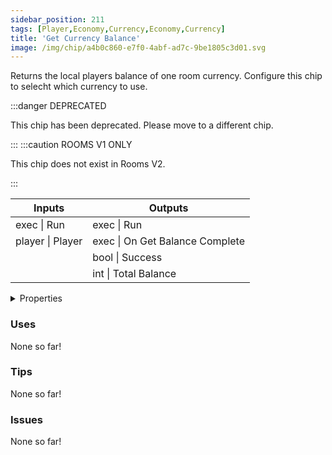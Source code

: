 ```yaml
---
sidebar_position: 211
tags: [Player,Economy,Currency,Economy,Currency]
title: 'Get Currency Balance'
image: /img/chip/a4b0c860-e7f0-4abf-ad7c-9be1805c3d01.svg
---
```


Returns the local players balance of one room currency. Configure this chip to selecht which currency to use.

:::danger DEPRECATED

This chip has been deprecated. Please move to a different chip.

:::
:::caution ROOMS V1 ONLY
    
This chip does not exist in Rooms V2.

:::


<IChip uuid="a4b0c860-e7f0-4abf-ad7c-9be1805c3d01"/>

<table><thead><tr><th>Inputs</th><th>Outputs</th></tr></thead><tbody><tr><td>exec | Run</td><td>exec | Run</td></tr><tr><td>player | Player</td><td>exec | On Get Balance Complete</td></tr><tr><td /><td>bool | Success</td></tr><tr><td /><td>int | Total Balance</td></tr></tbody></table>

<details>
  <summary>Properties</summary>
  <div>
    <div>
    <table>
      <tbody>
        <tr>
          <td>Is beta required?</td>
          <td>No</td>
        </tr>
        <tr>
          <td>Is chip a trolling risk?</td>
          <td>No</td>
        </tr>
        <tr>
          <td>Is chip a role assignment risk?</td>
          <td>No</td>
        </tr>
        <tr>
          <td>Chip UUID</td>
          <td>a4b0c860-e7f0-4abf-ad7c-9be1805c3d01</td>
        </tr>
        <tr>
          <td>Room availability</td>
          <td>Rooms V1 only</td>
        </tr>
      </tbody>
    </table>
    </div>
  </div>
</details>

### Uses

None so far!

### Tips

None so far!

### Issues

None so far!